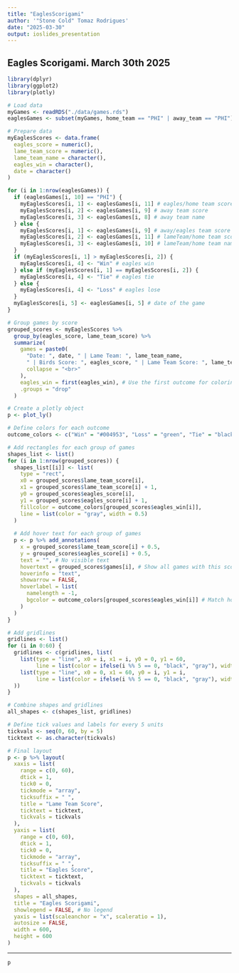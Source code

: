 ```yaml
---
title: "EaglesScorigami"
author: '"Stone Cold" Tomaz Rodrigues'
date: "2025-03-30"
output: ioslides_presentation
---
```


## Eagles Scorigami. March 30th 2025
```r
library(dplyr)
library(ggplot2)
library(plotly)

# Load data
myGames <- readRDS("./data/games.rds")
eaglesGames <- subset(myGames, home_team == "PHI" | away_team == "PHI")

# Prepare data
myEaglesScores <- data.frame(
  eagles_score = numeric(),
  lame_team_score = numeric(),
  lame_team_name = character(),
  eagles_win = character(),
  date = character()
)

for (i in 1:nrow(eaglesGames)) {
  if (eaglesGames[i, 10] == "PHI") {
    myEaglesScores[i, 1] <- eaglesGames[i, 11] # eagles/home team score
    myEaglesScores[i, 2] <- eaglesGames[i, 9] # away team score
    myEaglesScores[i, 3] <- eaglesGames[i, 8] # away team name
  } else {
    myEaglesScores[i, 1] <- eaglesGames[i, 9] # away/eagles team score
    myEaglesScores[i, 2] <- eaglesGames[i, 11] # lameTeam/home team score
    myEaglesScores[i, 3] <- eaglesGames[i, 10] # lameTeam/home team name
  }
  if (myEaglesScores[i, 1] > myEaglesScores[i, 2]) {
    myEaglesScores[i, 4] <- "Win" # eagles win
  } else if (myEaglesScores[i, 1] == myEaglesScores[i, 2]) {
    myEaglesScores[i, 4] <- "Tie" # eagles tie
  } else {
    myEaglesScores[i, 4] <- "Loss" # eagles lose
  }
  myEaglesScores[i, 5] <- eaglesGames[i, 5] # date of the game
}

# Group games by score
grouped_scores <- myEaglesScores %>%
  group_by(eagles_score, lame_team_score) %>%
  summarize(
    games = paste0(
      "Date: ", date, " | Lame Team: ", lame_team_name, 
      " | Birds Score: ", eagles_score, " | Lame Team Score: ", lame_team_score,
      collapse = "<br>"
    ),
    eagles_win = first(eagles_win), # Use the first outcome for coloring
    .groups = "drop"
  )

# Create a plotly object
p <- plot_ly()

# Define colors for each outcome
outcome_colors <- c("Win" = "#004953", "Loss" = "green", "Tie" = "black")

# Add rectangles for each group of games
shapes_list <- list()
for (i in 1:nrow(grouped_scores)) {
  shapes_list[[i]] <- list(
    type = "rect",
    x0 = grouped_scores$lame_team_score[i],
    x1 = grouped_scores$lame_team_score[i] + 1,
    y0 = grouped_scores$eagles_score[i],
    y1 = grouped_scores$eagles_score[i] + 1,
    fillcolor = outcome_colors[grouped_scores$eagles_win[i]],
    line = list(color = "gray", width = 0.5)
  )
  
  # Add hover text for each group of games
  p <- p %>% add_annotations(
    x = grouped_scores$lame_team_score[i] + 0.5,
    y = grouped_scores$eagles_score[i] + 0.5,
    text = "", # No visible text
    hovertext = grouped_scores$games[i], # Show all games with this score
    hoverinfo = "text",
    showarrow = FALSE,
    hoverlabel = list(
      namelength = -1,
      bgcolor = outcome_colors[grouped_scores$eagles_win[i]] # Match hover background to outcome color
    )
  )
}

# Add gridlines
gridlines <- list()
for (i in 0:60) {
  gridlines <- c(gridlines, list(
    list(type = "line", x0 = i, x1 = i, y0 = 0, y1 = 60, 
         line = list(color = ifelse(i %% 5 == 0, "black", "gray"), width = ifelse(i %% 5 == 0, 1, 0.5))),
    list(type = "line", x0 = 0, x1 = 60, y0 = i, y1 = i, 
         line = list(color = ifelse(i %% 5 == 0, "black", "gray"), width = ifelse(i %% 5 == 0, 1, 0.5)))
  ))
}

# Combine shapes and gridlines
all_shapes <- c(shapes_list, gridlines)

# Define tick values and labels for every 5 units
tickvals <- seq(0, 60, by = 5)
ticktext <- as.character(tickvals)

# Final layout
p <- p %>% layout(
  xaxis = list(
    range = c(0, 60), 
    dtick = 1, 
    tick0 = 0, 
    tickmode = "array", 
    ticksuffix = " ", 
    title = "Lame Team Score",
    ticktext = ticktext,
    tickvals = tickvals
  ),
  yaxis = list(
    range = c(0, 60), 
    dtick = 1, 
    tick0 = 0, 
    tickmode = "array", 
    ticksuffix = " ", 
    title = "Eagles Score",
    ticktext = ticktext,
    tickvals = tickvals
  ),
  shapes = all_shapes,
  title = "Eagles Scorigami",
  showlegend = FALSE, # No legend
  yaxis = list(scaleanchor = "x", scaleratio = 1),
  autosize = FALSE, 
  width = 600, 
  height = 600
)
```

---
```r

p
```
